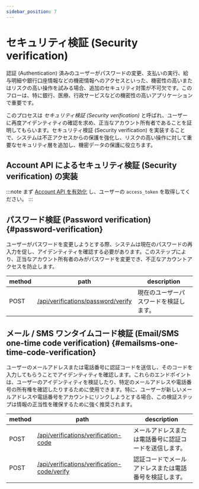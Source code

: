 ```yaml
---
sidebar_position: 7
---
```


# セキュリティ検証 (Security verification)

認証 (Authentication) 済みのユーザーがパスワードの変更、支払いの実行、給与明細や銀行口座情報などの機密情報へのアクセスといった、機密性の高いまたはリスクの高い操作を試みる場合、追加のセキュリティ対策が不可欠です。このフローは、特に銀行、医療、行政サービスなどの機密性の高いアプリケーションで重要です。

このプロセスは _セキュリティ検証 (Security verification)_ と呼ばれ、ユーザーに再度アイデンティティの確認を求め、正当なアカウント所有者であることを証明してもらいます。セキュリティ検証 (Security verification) を実装することで、システムは不正アクセスからの保護を強化し、リスクの高い操作に対して重要なセキュリティ層を追加し、機密データの保護に役立ちます。

## Account API によるセキュリティ検証 (Security verification) の実装

:::note
まず [Account API を有効化](/end-user-flows/account-settings/by-account-api) し、ユーザーの `access_token` を取得してください。
:::

## パスワード検証 (Password verification) \{#password-verification}

ユーザーがパスワードを変更しようとする際、システムは現在のパスワードの再入力を促し、アイデンティティを確認する必要があります。このステップにより、正当なアカウント所有者のみがパスワードを変更でき、不正なアカウントアクセスを防止します。

| method | path                                                                                                            | description                            |
| ------ | --------------------------------------------------------------------------------------------------------------- | -------------------------------------- |
| POST   | [/api/verifications/password/verify](https://openapi.logto.io/operation/operation-createverificationbypassword) | 現在のユーザーパスワードを検証します。 |

## メール / SMS ワンタイムコード検証 (Email/SMS one-time code verification) \{#emailsms-one-time-code-verification}

ユーザーのメールアドレスまたは電話番号に認証コードを送信し、そのコードを入力してもらうことでアイデンティティを確認します。これらのエンドポイントは、ユーザーのアイデンティティを検証したり、特定のメールアドレスや電話番号の所有権を確認したりするために使用できます。特に、ユーザーが新しいメールアドレスや電話番号をアカウントにリンクしようとする場合、この検証ステップは情報の正当性を確保するために強く推奨されます。

| method | path                                                                                                                             | description                                            |
| ------ | -------------------------------------------------------------------------------------------------------------------------------- | ------------------------------------------------------ |
| POST   | [/api/verifications/verification-code](https://openapi.logto.io/operation/operation-createverificationbyverificationcode)        | メールアドレスまたは電話番号に認証コードを送信します。 |
| POST   | [/api/verifications/verification-code/verify](https://openapi.logto.io/operation/operation-verifyverificationbyverificationcode) | 認証コードでメールアドレスまたは電話番号を検証します。 |
